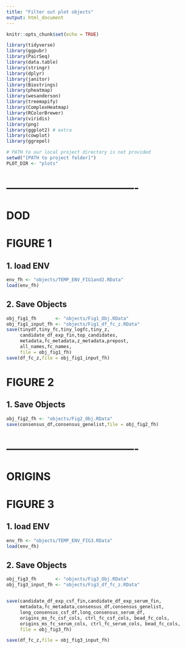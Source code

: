 ```yaml
---
title: "Filter out plot objects"
output: html_document
---
```


```r
knitr::opts_chunk$set(echo = TRUE)

library(tidyverse)
library(ggpubr)
library(PairSeq)
library(data.table)
library(stringr)
library(dplyr)
library(janitor)
library(Biostrings)
library(pheatmap)
library(wesanderson)
library(treemapify)
library(ComplexHeatmap)
library(RColorBrewer)
library(viridis)
library(png)
library(ggplot2) # extra
library(cowplot)
library(ggrepel)

# PATH to our local project directory is not provided
setwd("[PATH to project folder]")
PLOT_DIR <- "plots"
```


# -------------------------------------


# DOD

# FIGURE 1


## 1. load ENV 
```r
env_fh <- "objects/TEMP_ENV_FIG1and2.RData"
load(env_fh)
```


## 2. Save Objects
```r
obj_fig1_fh       <- "objects/Fig1_Obj.RData"
obj_fig1_input_fh <- "objects/Fig1_df_fc_z.RData"
save(tinydf,tiny_fc,tiny_logfc,tiny_z,
     candidate_df_exp_fin,top_candidates,
     metadata,fc_metadata,z_metadata,prepost,
     all_names,fc_names,
     file = obj_fig1_fh)
save(df_fc_z,file = obj_fig1_input_fh)
```


# FIGURE 2

## 1. Save Objects
```r
obj_fig2_fh <- "objects/Fig2_Obj.RData"
save(consensus_df,consensus_genelist,file = obj_fig2_fh)
```


# -------------------------------------


# ORIGINS

# FIGURE 3


## 1. load ENV
```r
env_fh <- "objects/TEMP_ENV_FIG3.RData"
load(env_fh)
```


## 2. Save Objects
```r
obj_fig3_fh       <- "objects/Fig3_Obj.RData"
obj_fig3_input_fh <- "objects/Fig3_df_fc_z.RData"


save(candidate_df_exp_csf_fin,candidate_df_exp_serum_fin,
     metadata,fc_metadata,consensus_df,consensus_genelist,
     long_consensus_csf_df,long_consensus_serum_df,
     origins_ms_fc_csf_cols, ctrl_fc_csf_cols, bead_fc_cols,
     origins_ms_fc_serum_cols, ctrl_fc_serum_cols, bead_fc_cols,
     file = obj_fig3_fh)

save(df_fc_z,file = obj_fig3_input_fh)
```

